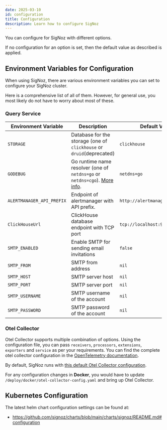 ```yaml
---
date: 2025-03-10
id: configuration
title: Configuration
description: Learn how to configure SigNoz
---
```


You can configure for SigNoz with different options.

If no configuration for an option is set, then the default value as described is applied.

## Environment Variables for Configuration

When using SigNoz, there are various environment variables you can set to configure your SigNoz cluster.

Here is a comprehensive list of all of them. However, for general use, you most likely do not have to worry about most of these.

### Query Service

| Environment Variable | Description | Default Value |
| -------- | ----------- | ------------- |
| `STORAGE` | Database for the storage (one of `clickhouse` or `druid`(deprecated) | `clickhouse` |
| `GODEBUG` | Go runtime name resolver (one of `netdns=go` or `netdns=cgo`). [More info](https://pkg.go.dev/net#hdr-Name_Resolution). | `netdns=go` |
| `ALERTMANAGER_API_PREFIX` | Endpoint of alertmanager with API prefix. | `http://alertmanager:9093/api/` |
| `ClickHouseUrl`| ClickHouse database endpoint with TCP port | `tcp://localhost:9000` |
| `SMTP_ENABLED` | Enable SMTP for sending email invitations | `false` |
| `SMTP_FROM` | SMTP from address | `nil` |
| `SMTP_HOST` | SMTP server host | `nil` |
| `SMTP_PORT` | SMTP server port | `nil` |
| `SMTP_USERNAME` | SMTP username of the account | `nil` |
| `SMTP_PASSWORD` | SMTP password of the account | `nil` |


### Otel Collector

Otel Collector supports multiple combination of options.
Using the configuration file, you can pass `receivers`, `processors`, `extensions`, `exporters` and `service` as per your requirements.
You can find the complete otel collector configuration in the [OpenTelemetry documentation](https://opentelemetry.io/docs/collector/configuration/).

By default, SigNoz runs with [this default Otel Collector configuration](https://github.com/SigNoz/signoz/blob/main/deploy/docker/otel-collector-config.yaml).

For any configuration changes in **Docker**, you would have to update `/deploy/docker/otel-collector-config.yaml` and bring up Otel Collector.



## Kubernetes Configuration

The latest helm chart configuration settings can be found at:
- https://github.com/signoz/charts/blob/main/charts/signoz/README.md#configuration
